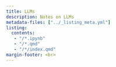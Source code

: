 ```yaml
---
title: LLMs
description: Notes on LLMs
metadata-files: ["../_listing_meta.yml"]
listing:
  contents: 
   - "/*.ipynb"
   - "/*.qmd"
   - "/*/index.qmd"
margin-footer: <br>
---
```

